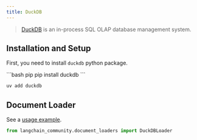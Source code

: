```yaml
---
title: DuckDB
---
```


>[DuckDB](https://duckdb.org/) is an in-process SQL OLAP database management system.

## Installation and Setup

First, you need to install `duckdb` python package.

<CodeGroup>
```bash pip
pip install duckdb
```

```bash uv
uv add duckdb
```
</CodeGroup>

## Document Loader

See a [usage example](/oss/python/integrations/document_loaders/duckdb).

```python
from langchain_community.document_loaders import DuckDBLoader
```
